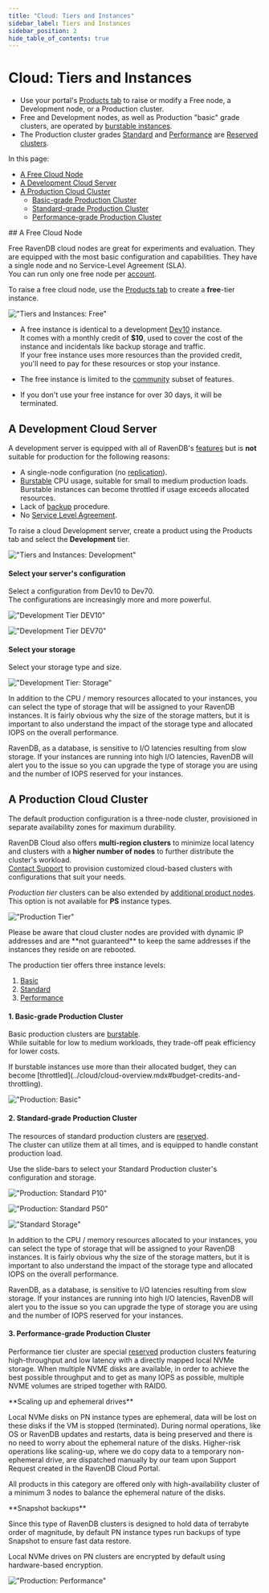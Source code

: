 ```yaml
---
title: "Cloud: Tiers and Instances"
sidebar_label: Tiers and Instances
sidebar_position: 2
hide_table_of_contents: true
---
```



# Cloud: Tiers and Instances

<Admonition type="note" title="Note">

- Use your portal's [Products tab](../cloud/portal/cloud-portal-products-tab.mdx) to raise or modify 
a Free node, a Development node, or a Production cluster.  
- Free and Development nodes, as well as Production "basic" grade clusters, are operated by 
[burstable instances](../cloud/cloud-overview.mdx#burstable-vs.-reserved-clusters).  
- The Production cluster grades [Standard](../cloud/cloud-instances.mdx#standard-grade-production-cluster) 
and [Performance](../cloud/cloud-instances.mdx#performance-grade-production-cluster) are 
[Reserved clusters](../cloud/cloud-overview.mdx#burstable-vs.-reserved-clusters).  

In this page:  

* [A Free Cloud Node](../cloud/cloud-instances.mdx#a-free-cloud-node)  
* [A Development Cloud Server](../cloud/cloud-instances.mdx#a-development-cloud-server)  
* [A Production Cloud Cluster](../cloud/cloud-instances.mdx#a-production-cloud-cluster)  
   - [Basic-grade Production Cluster](../cloud/cloud-instances.mdx#basic-grade-production-cluster)  
   - [Standard-grade Production Cluster](../cloud/cloud-instances.mdx#standard-grade-production-cluster)  
   - [Performance-grade Production Cluster](../cloud/cloud-instances.mdx#performance-grade-production-cluster)  
</Admonition>
## A Free Cloud Node

Free RavenDB cloud nodes are great for experiments and evaluation. They are equipped with the 
most basic configuration and capabilities. They have a single node and no Service-Level Agreement (SLA).  
You can run only one free node per [account](../cloud/cloud-overview.mdx#your-account).  

To raise a free cloud node, use the [Products tab](../cloud/portal/cloud-portal-products-tab.mdx) 
to create a **free**-tier instance.  

!["Tiers and Instances: Free"](./assets/tiers-and-instances-001-free.png)

* A free instance is identical to a development [Dev10](../cloud/cloud-instances.mdx#a-development-cloud-server) instance.  
  It comes with a monthly credit of **$10**, used to cover the cost of the instance and incidentals like backup storage 
  and traffic.  
  <Admonition type="note" title="Note">
  If your free instance uses more resources than the provided credit, you'll need to pay for these resources or stop your instance. 
  </Admonition>

* The free instance is limited to the [community](https://ravendb.net/buy) subset of features.  

* If you don't use your free instance for over 30 days, it will be terminated.  



## A Development Cloud Server

A development server is equipped with all of RavenDB's [features](https://ravendb.net/buy) 
but is **not** suitable for production for the following reasons:  

* A single-node configuration (no [replication](../7.1/server/clustering/replication/replication)).  
* [Burstable](../cloud/cloud-overview.mdx#burstable-instances) CPU usage, suitable for small to medium production loads.  
  Burstable instances can become throttled if usage exceeds allocated resources.  
* Lack of [backup](../cloud/cloud-backup-and-restore.mdx#cloud-backup) procedure.  
* No [Service Level Agreement](../cloud/portal/cloud-portal-support-tab.mdx#support-entitlement).  

To raise a cloud Development server, create a product using the Products tab and select the **Development** tier.  

!["Tiers and Instances: Development"](./assets/tiers-and-instances-002-development.png)
#### Select your server's configuration  
  
Select a configuration from Dev10 to Dev70.  
The configurations are increasingly more and more powerful.  

!["Development Tier DEV10"](./assets/tiers-and-instances-0021-development-dev10.png)

!["Development Tier DEV70"](./assets/tiers-and-instances-0022-development-dev70.png)
#### Select your storage  

Select your storage type and size.  

!["Development Tier: Storage"](./assets/tiers-and-instances-0023-development-storage.png)

In addition to the CPU / memory resources allocated to your instances, you can select the type of storage that will 
be assigned to your RavenDB instances. It is fairly obvious why the size of the storage matters, but it is important 
to also understand the impact of the storage type and allocated IOPS on the overall performance.  

RavenDB, as a database, is sensitive to I/O latencies resulting from slow storage. If your instances are running into 
high I/O latencies, RavenDB will alert you to the issue so you can upgrade the type of storage you are using and the 
number of IOPS reserved for your instances.  



## A Production Cloud Cluster

The default production configuration is a three-node cluster, provisioned in separate 
availability zones for maximum durability.

RavenDB Cloud also offers **multi-region clusters** to minimize local latency and clusters 
with a **higher number of nodes** to further distribute the cluster's workload.  
[Contact Support](https://ravendb.net/contact) to provision customized cloud-based clusters 
with configurations that suit your needs.  

*Production tier* clusters can be also extended by [additional product nodes](../cloud/portal/cloud-portal-products-tab.mdx#nodes-additional-product-nodes).  
<Admonition type="info" title="Info">
This option is not available for **PS** instance types.
</Admonition>

!["Production Tier"](./assets/tiers-and-instances-003-production.png)

<Admonition type="note" title="Note">
Please be aware that cloud cluster nodes are provided with dynamic IP addresses and are 
**not guaranteed** to keep the same addresses if the instances they reside on are rebooted.  
</Admonition>

   
The production tier offers three instance levels:  

1. [Basic](../cloud/cloud-instances.mdx#basic-grade-production-cluster)  
2. [Standard](../cloud/cloud-instances.mdx#standard-grade-production-cluster)  
3. [Performance](../cloud/cloud-instances.mdx#performance-grade-production-cluster)  
#### 1. Basic-grade Production Cluster
Basic production clusters are [burstable](../cloud/cloud-overview.mdx#burstable-instances).  
While suitable for low to medium workloads, they trade-off peak efficiency for lower costs.  

<Admonition type="note" title="Throttling" id="throttling" href="#throttling">
 If burstable instances use more than their allocated budget, they can become [throttled](../cloud/cloud-overview.mdx#budget-credits-and-throttling).
 </Admonition>

!["Production: Basic"](./assets/tiers-and-instances-0031-production-basic.png)
#### 2. Standard-grade Production Cluster
The resources of standard production clusters are [reserved](../cloud/cloud-overview.mdx#reserved-clusters).  
The cluster can utilize them at all times, and is equipped to handle constant production load.  

Use the slide-bars to select your Standard Production cluster's configuration and storage.  

!["Production: Standard P10"](./assets/tiers-and-instances-0032-production-standard-P10.png)

!["Production: Standard P50"](./assets/tiers-and-instances-0033-production-standard-P50.png)

!["Standard Storage"](./assets/tiers-and-instances-0034-production-standard-storage.png)

In addition to the CPU / memory resources allocated to your instances, you can select the type of storage that will 
be assigned to your RavenDB instances. It is fairly obvious why the size of the storage matters, but it is important 
to also understand the impact of the storage type and allocated IOPS on the overall performance.  

RavenDB, as a database, is sensitive to I/O latencies resulting from slow storage. If your instances are running into 
high I/O latencies, RavenDB will alert you to the issue so you can upgrade the type of storage you are using and the 
number of IOPS reserved for your instances.  
#### 3. Performance-grade Production Cluster

Performance tier cluster are special [reserved](../cloud/cloud-overview.mdx#reserved-clusters) production clusters featuring high-throughput and low latency with a directly mapped local NVMe storage. When multiple NVME disks are available, in order to achieve the best possible throughput and to get as many IOPS as possible, multiple NVME volumes are striped together with RAID0. 

<Admonition type="note" title="Note">
**Scaling up and ephemeral drives**  

Local NVMe disks on PN instance types are ephemeral, data will be lost on these disks if the VM is stopped (terminated). During normal operations, like OS or RavenDB updates and restarts, data is being preserved and there is no need to worry about the ephemeral nature of the disks. Higher-risk operations like scaling-up, where we do copy data to a temporary non-ephemeral drive, are dispatched manually by our team upon Support Request created in the RavenDB Cloud Portal.

All products in this category are offered only with high-availability cluster of a minimum 3 nodes to balance the ephemeral nature of the disks.
</Admonition>

<Admonition type="note" title="Note">
**Snapshot backups**

Since this type of RavenDB clusters is designed to hold data of terrabyte order of magnitude, by default PN instance types run backups of type Snapshot to ensure fast data restore.
</Admonition>

<Admonition type="note" title="Note">
Local NVMe drives on PN clusters are encrypted by default using hardware-based encryption.
</Admonition>


!["Production: Performance"](./assets/tiers-and-instances-0034-production-performance.png)  




